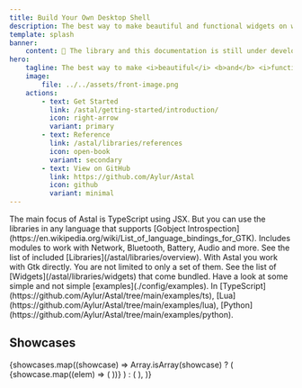 ```yaml
---
title: Build Your Own Desktop Shell
description: The best way to make beautiful and functional widgets on wayland
template: splash
banner:
    content: 🚧 The library and this documentation is still under development. 🚧
hero:
    tagline: The best way to make <i>beautiful</i> <b>and</b> <i>functional</i> wayland widgets!
    image:
        file: ../../assets/front-image.png
    actions:
        - text: Get Started
          link: /astal/getting-started/introduction/
          icon: right-arrow
          variant: primary
        - text: Reference
          link: /astal/libraries/references
          icon: open-book
          variant: secondary
        - text: View on GitHub
          link: https://github.com/Aylur/Astal
          icon: github
          variant: minimal
---
```



<CardGrid>
    <Card title="Use your preferred language" icon="seti:json">
        The main focus of Astal is TypeScript using JSX. But you can use the
        libraries in any language that supports [Gobject
        Introspection](https://en.wikipedia.org/wiki/List_of_language_bindings_for_GTK).
    </Card>
    <Card title="No bash scripts needed" icon="pencil">
        Includes modules to work with Network, Bluetooth, Battery, Audio and
        more. See the list of included [Libraries](/astal/libraries/overview).
    </Card>
    <Card title="Use any Gtk widget" icon="puzzle">
        With Astal you work with Gtk directly. You are not limited to only a set
        of them. See the list of [Widgets](/astal/libraries/widgets) that come
        bundled.
    </Card>
    <Card title="Examples" icon="open-book">
        Have a look at some simple and not simple [examples](./config/examples).
        In [TypeScript](https://github.com/Aylur/Astal/tree/main/examples/ts),
        [Lua](https://github.com/Aylur/Astal/tree/main/examples/lua),
        [Python](https://github.com/Aylur/Astal/tree/main/examples/python).
    </Card>
</CardGrid>

## Showcases

<div class="showcases">
    {showcases.map((showcase) =>
        Array.isArray(showcase) ? (
            <CardGrid>
                {showcase.map((elem) => (
                    <Showcase {...elem} />
                ))}
            </CardGrid>
        ) : (
            <Showcase {...showcase} />
        ),
    )}
</div>
